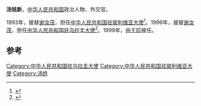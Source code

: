 '''汤铭新'''，[[中华人民共和国|中华人民共和国]]政治人物、外交官。

1993年，接替[[谢汝茂|谢汝茂]]，担任[[中国驻玻利维亚大使列表|中华人民共和国驻玻利维亚大使]]<ref>{{cite web|author=中华人民共和国外交部|title=中国驻玻利维亚历任大使|url=http://www.mfa.gov.cn/chn/pds/ziliao/wjrw/2167/2174/t9283.htm|publisher=中华人民共和国外交部|accessdate=2012-03-09}}</ref>。1996年，接替[[谢汝茂|谢汝茂]]，担任[[中国驻乌拉圭大使列表|中华人民共和国驻乌拉圭大使]]<ref name="中华人民共和国外交部">{{cite web|author=中华人民共和国外交部|title=中国驻乌拉圭历任大使|url=http://www.mfa.gov.cn/chn/pds/ziliao/wjrw/2167/2174/t9294.htm|publisher=中华人民共和国外交部|accessdate=2012-03-09}}</ref>。1999年，由[[王珍|王珍]]接任。

== 参考 ==
{{reflist}}
{{start box}}
{{s-dip}}
{{succession box|[[谢汝茂|谢汝茂]]|[[邱小琪|邱小琪]]|[[中国驻玻利维亚大使列表|中华人民共和国驻玻利维亚大使]]|1993年4月-1996年9月}}
{{succession box|[[谢汝茂|谢汝茂]]|[[王珍_(外交官)|王珍]]|[[中国驻乌拉圭大使列表|中华人民共和国驻乌拉圭大使]]|1996年9月-1999年2月}}
{{end box}}
{{中国政治人物小作品}}

[[Category:中华人民共和国驻乌拉圭大使|Category:中华人民共和国驻乌拉圭大使]]
[[Category:中华人民共和国驻玻利维亚大使|Category:中华人民共和国驻玻利维亚大使]]
[[Category:汤姓|Category:汤姓]]